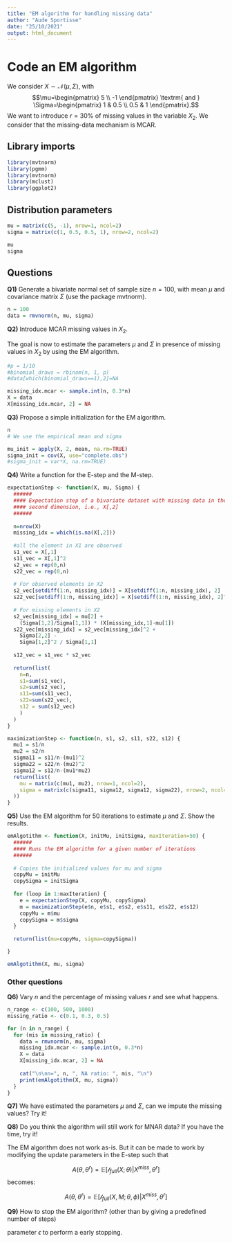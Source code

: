 ```yaml
---
title: "EM algorithm for handling missing data"
author: "Aude Sportisse"
date: "25/10/2021"
output: html_document
---
```


# Code an EM algorithm

We consider $X\sim \mathcal{N}(\mu,\Sigma)$, with
    $$\mu=\begin{pmatrix} 5 \\ -1
    \end{pmatrix} \textrm{ and } \Sigma=\begin{pmatrix} 1 & 0.5 \\ 0.5 & 1
    \end{pmatrix}.$$ We want to introduce $r=30\%$ of missing values in the variable $X_2$. We consider that the missing-data mechanism is MCAR.
    
## Library imports

```r

library(mvtnorm)
library(pgmm)
library(mvtnorm)
library(mclust)
library(ggplot2)

```

## Distribution parameters
```r

mu = matrix(c(5, -1), nrow=1, ncol=2)
sigma = matrix(c(1, 0.5, 0.5, 1), nrow=2, ncol=2)

mu
sigma

```

## Questions

**Q1)** Generate a bivariate normal set of sample size $n=100$, with mean $\mu$ and covariance matrix $\Sigma$ (use the package mvtnorm).

```r

n = 100
data = rmvnorm(n, mu, sigma)

```

**Q2)** Introduce MCAR missing values in $X_2$. 

The goal is now to estimate the parameters $\mu$ and $\Sigma$ in presence of missing values in $X_2$ by using the EM algorithm.

```r

#p = 1/10
#binomial_draws = rbinom(n, 1, p)
#data[which(binomial_draws==1),2]=NA

missing_idx.mcar <- sample.int(n, 0.3*n)
X = data
X[missing_idx.mcar, 2] = NA

```

**Q3)** Propose a simple initialization for the EM algorithm. 

```r
n
# We use the empirical mean and sigma

mu_init = apply(X, 2, mean, na.rm=TRUE)
sigma_init = cov(X, use="complete.obs")
#sigma_init = var*X, na.rm=TRUE)

```

**Q4)** Write a function for the E-step and the M-step. 

```r

expectationStep <- function(X, mu, Sigma) {
  ######
  #### Expectation step of a bivariate dataset with missing data in the
  #### second dimension, i.e., X[,2]
  ######
    
  n=nrow(X)
  missing_idx = which(is.na(X[,2]))
  
  #all the element in X1 are observed
  s1_vec = X[,1]
  s11_vec = X[,1]^2
  s2_vec = rep(0,n)
  s22_vec = rep(0,n)
  
  # For observed elements in X2
  s2_vec[setdiff(1:n, missing_idx)] = X[setdiff(1:n, missing_idx), 2]
  s22_vec[setdiff(1:n, missing_idx)] = X[setdiff(1:n, missing_idx), 2]^2
  
  # For missing elements in X2
  s2_vec[missing_idx] = mu[2] + 
    (Sigma[1,2]/Sigma[1,1]) * (X[missing_idx,1]-mu[1])
  s22_vec[missing_idx] = s2_vec[missing_idx]^2 + 
    Sigma[2,2] - 
    Sigma[1,2]^2 / Sigma[1,1]
  
  s12_vec = s1_vec * s2_vec
  
  return(list(
    n=n,
    s1=sum(s1_vec), 
    s2=sum(s2_vec), 
    s11=sum(s11_vec), 
    s22=sum(s22_vec), 
    s12 = sum(s12_vec)
    )
  )
}

maximizationStep <- function(n, s1, s2, s11, s22, s12) {
  mu1 = s1/n
  mu2 = s2/n
  sigma11 = s11/n-(mu1)^2
  sigma22 = s22/n-(mu2)^2
  sigma12 = s12/n-(mu1*mu2)
  return(list(
    mu = matrix(c(mu1, mu2), nrow=1, ncol=2),
    sigma = matrix(c(sigma11, sigma12, sigma12, sigma22), nrow=2, ncol=2)
  ))
}

```

**Q5)** Use the EM algorithm for $50$ iterations to estimate $\mu$ and $\Sigma$. Show the results.

```r

emAlgotithm <- function(X, initMu, initSigma, maxIteration=50) {
  ######
  #### Runs the EM algorithm for a given number of iterations
  ######
  
  # Copies the initialized values for mu and sigma
  copyMu = initMu
  copySigma = initSigma
  
  for (loop in 1:maxIteration) {
    e = expectationStep(X, copyMu, copySigma)
    m = maximizationStep(e$n, e$s1, e$s2, e$s11, e$s22, e$s12)
    copyMu = m$mu
    copySigma = m$sigma
  }
  
  return(list(mu=copyMu, sigma=copySigma))

}

```

```r

emAlgotithm(X, mu, sigma)

```

### Other questions

**Q6)** Vary $n$ and the percentage of missing values $r$ and see what happens. 

```r

n_range <- c(100, 500, 1000)
missing_ratio <- c(0.1, 0.3, 0.5)

for (n in n_range) {
  for (mis in missing_ratio) {
    data = rmvnorm(n, mu, sigma)
    missing_idx.mcar <- sample.int(n, 0.3*n)
    X = data
    X[missing_idx.mcar, 2] = NA
    
    cat("\n\nn=", n, ", NA ratio: ", mis, "\n")
    print(emAlgotithm(X, mu, sigma))
  }
}

```

**Q7)** We have estimated the parameters $\mu$ and $\Sigma$, can we impute the missing values? Try it!

**Q8)** Do you think the algorithm will still work for MNAR data? If you have the time, try it!

The EM algorithm does not work as-is. But it can be made to work by modifying the update parameters in the E-step such that

$$A(\theta, \theta^r) = \mathbb{E}[\mathcal{l}_{full}(X; \theta)|X^{miss}, \theta^r]\tag{MCAR}$$
becomes:

$$A(\theta, \theta^r) = \mathbb{E}[\mathcal{l}_{full}(X, M; \theta, \phi)|X^{miss}, \theta^r]\tag{MCAR}$$

**Q9)** How to stop the EM algorithm? (other than by giving a predefined number of steps) 

parameter $\epsilon$ to perform a early stopping.

 